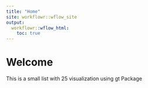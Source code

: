 ```yaml
---
title: "Home"
site: workflowr::wflow_site
output:
  workflowr::wflow_html:
    toc: true
---
```


# Welcome 
This is a small list with 25 visualization using gt Package


